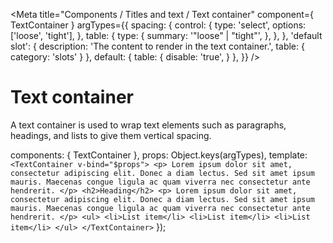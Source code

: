 

<Meta
  title="Components / Titles and text / Text container"
  component={ TextContainer }
  argTypes={{
    spacing: {
      control: {
        type: 'select',
        options: ['loose', 'tight'],
      },
      table: {
        type: {
          summary: '"loose" | "tight"',
        },
      },
    },
    'default slot': {
      description: 'The content to render in the text container.',
      table: {
        category: 'slots'
      }
    },
    default: {
      table: {
        disable: 'true',
      }
    },
  }}
/>

# Text container

A text container is used to wrap text elements such as paragraphs, headings, and lists to give them vertical spacing.

  components: { TextContainer },
  props: Object.keys(argTypes),
  template: `
    <TextContainer v-bind="$props">
      <p>
        Lorem ipsum dolor sit amet, consectetur adipiscing elit.
        Donec a diam lectus. Sed sit amet ipsum mauris. Maecenas congue ligula ac quam viverra nec consectetur ante hendrerit.
      </p>
      <h2>Heading</h2>
      <p>
        Lorem ipsum dolor sit amet, consectetur adipiscing elit.
        Donec a diam lectus. Sed sit amet ipsum mauris. Maecenas congue ligula ac quam viverra nec consectetur ante hendrerit.
      </p>
      <ul>
        <li>List item</li>
        <li>List item</li>
        <li>List item</li>
      </ul>
    </TextContainer>
  `
});

<Canvas>
  <Story story={Template} name="Text container" height="250px"></Story>
</Canvas>

<ArgsTable story="Text container" />
